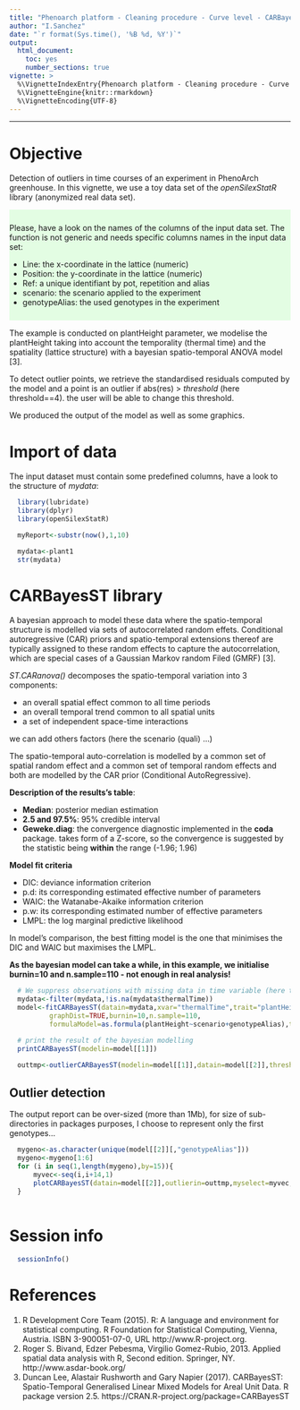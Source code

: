 ```yaml
---
title: "Phenoarch platform - Cleaning procedure - Curve level - CARBayesST library"
author: "I.Sanchez"
date: "`r format(Sys.time(), '%B %d, %Y')`"
output:
  html_document:
    toc: yes
    number_sections: true
vignette: >
  %\VignetteIndexEntry{Phenoarch platform - Cleaning procedure - Curve level - CARBayesST library}
  %\VignetteEngine{knitr::rmarkdown}
  %\VignetteEncoding{UTF-8}
---
```


<!---
Program  : CARBayesSTReport.Rmd
Author   : I.Sanchez (MISTEA)
Objective: a vignette for phisStatR library
           Use of spatio-temporal bayesian anova modelling to detect outlier curve on each genotype-scenario
           of an experiment, taking into account the lattice shape of the greenhouse
           require phisStatR library and fitCARBayesST() function
           The user has to adapt to his own analysis.
Creation : 25/05/2020
Update   : 01/09/2020
-->

***
# Objective 

Detection of outliers in time courses of an experiment in PhenoArch greenhouse. In this vignette, we use a toy data set of the *openSilexStatR* library (anonymized real data set). 

<div style="background-color:rgba(0, 255, 0,0.1); text-align:left; vertical-align: center; padding:10px 0;">
Please, have a look on the names of the columns of the input data set. The function is not generic and needs specific columns names in the input data set:

* Line: the x-coordinate in the lattice (numeric)
* Position: the y-coordinate in the lattice (numeric)
* Ref: a unique identifiant by pot, repetition and alias
* scenario: the scenario applied to the experiment
* genotypeAlias: the used genotypes in the experiment

</div>

The example is conducted on plantHeight parameter, we modelise the plantHeight taking into account the temporality (thermal time) and the spatiality (lattice structure) with a bayesian spatio-temporal ANOVA model [3].

To detect outlier points, we retrieve the standardised residuals computed by the model and a point is an outlier if abs(res) > *threshold* (here threshold==4). the user will be able to change this threshold.

We produced the output of the model as well as some graphics.

# Import of data
The input dataset must contain some predefined columns, have a look to the structure of *mydata*:
```r
  library(lubridate)
  library(dplyr)
  library(openSilexStatR)

  myReport<-substr(now(),1,10)

  mydata<-plant1
  str(mydata)
```

# CARBayesST library

A bayesian approach to model these data where the spatio-temporal structure is modelled via sets of autocorrelated random effets. Conditional autoregressive (CAR) priors and spatio-temporal extensions thereof are typically assigned to these random effects to capture the autocorrelation, which are special cases of a Gaussian Markov random Filed (GMRF) [3].

*ST.CARanova()* decomposes the spatio-temporal variation into 3 components:

* an overall spatial effect common to all time periods
* an overall temporal trend common to all spatial units
* a set of independent space-time interactions

we can add others factors (here the scenario (quali) ...)

The spatio-temporal auto-correlation is modelled by a common set of spatial random effect and a common set of temporal random effects and both are modelled by the CAR prior (Conditional AutoRegressive).

**Description of the results's table**:

* **Median**: posterior median estimation
* **2.5 and 97.5%**: 95% credible interval
* **Geweke.diag**: the convergence diagnostic implemented in the **coda** package. takes form of a Z-score, so the convergence is suggested by the statistic being **within** the range (-1.96; 1.96)

**Model fit criteria**

* DIC: deviance information criterion
* p.d: its corresponding estimated effective number of parameters
* WAIC: the Watanabe-Akaike information criterion
* p.w: its corresponding estimated number of effective parameters
* LMPL: the log marginal predictive likelihood

In model's comparison, the best fitting model is the one that minimises the DIC and WAIC but maximises the LMPL.

**As the bayesian model can take a while, in this example, we initialise burnin=10 and n.sample=110 - not enough in real analysis!**

```r
  # We suppress observations with missing data in time variable (here thermalTime)
  mydata<-filter(mydata,!is.na(mydata$thermalTime))
  model<-fitCARBayesST(datain=mydata,xvar="thermalTime",trait="plantHeight",k=2,
          graphDist=TRUE,burnin=10,n.sample=110,
          formulaModel=as.formula(plantHeight~scenario+genotypeAlias),typeModel="anova",verbose=TRUE)

```

```r
  # print the result of the bayesian modelling
  printCARBayesST(modelin=model[[1]])
```

```r
  outtmp<-outlierCARBayesST(modelin=model[[1]],datain=model[[2]],threshold=4,trait="plantHeight")
```

## Outlier detection
The output report can be over-sized (more than 1Mb), for size of sub-directories in packages purposes, I choose to represent only the first genotypes...
```r
  mygeno<-as.character(unique(model[[2]][,"genotypeAlias"]))
  mygeno<-mygeno[1:6]
  for (i in seq(1,length(mygeno),by=15)){ 
      myvec<-seq(i,i+14,1)
      plotCARBayesST(datain=model[[2]],outlierin=outtmp,myselect=myvec,trait="plantHeight",xvar="thermalTime")
  }
  
```

# Session info
```r
  sessionInfo()
```

# References
1. R Development Core Team (2015). R: A language and environment for statistical computing. R Foundation for
      Statistical Computing, Vienna, Austria. ISBN 3-900051-07-0, URL http://www.R-project.org.
2. Roger S. Bivand, Edzer Pebesma, Virgilio Gomez-Rubio, 2013. Applied spatial data analysis with R, Second edition. Springer, NY.
  http://www.asdar-book.org/
3. Duncan Lee, Alastair Rushworth and Gary Napier (2017). CARBayesST: Spatio-Temporal Generalised Linear Mixed Models for Areal Unit Data. R package version 2.5. https://CRAN.R-project.org/package=CARBayesST
 
